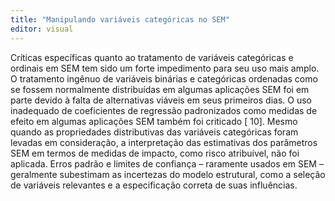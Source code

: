 ```yaml
---
title: "Manipulando variáveis categóricas no SEM"
editor: visual
---
```


Críticas específicas quanto ao tratamento de variáveis ​​categóricas e ordinais em SEM tem sido um forte impedimento para seu uso mais amplo. O tratamento ingênuo de variáveis ​​binárias e categóricas ordenadas como se fossem normalmente distribuídas em algumas aplicações SEM foi em parte devido à falta de alternativas viáveis ​​em seus primeiros dias. O uso inadequado de coeficientes de regressão padronizados como medidas de efeito em algumas aplicações SEM também foi criticado [ 10]. Mesmo quando as propriedades distributivas das variáveis ​​categóricas foram levadas em consideração, a interpretação das estimativas dos parâmetros SEM em termos de medidas de impacto, como risco atribuível, não foi aplicada. Erros padrão e limites de confiança – raramente usados ​​em SEM – geralmente subestimam as incertezas do modelo estrutural, como a seleção de variáveis ​​relevantes e a especificação correta de suas influências.